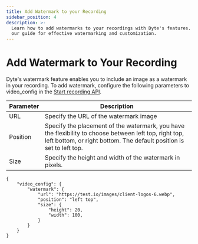 ```yaml
---
title: Add Watermark to your Recording
sidebar_position: 4
description: >-
  Learn how to add watermarks to your recordings with Dyte's features. Follow
  our guide for effective watermarking and customization.
---
```


# Add Watermark to Your Recording

Dyte's watermark feature enables you to include an image as a watermark in your recording. To add watermark, configure the following parameters to video_config in the [Start recording API](/api#/operations/start_recording).

| **Parameter** | **Description**                                                                                                                                                                |
| ------------- | ------------------------------------------------------------------------------------------------------------------------------------------------------------------------------ |
| URL           | Specify the URL of the watermark image                                                                                                                                         |
| Position      | Specify the placement of the watermark, you have the flexibility to choose between left top, right top, left bottom, or right bottom. The default position is set to left top. |
| Size          | Specify the height and width of the watermark in pixels.                                                                                                                       |

```
{
    "video_config": {
        "watermark": {
            "url": "https://test.io/images/client-logos-6.webp",
            "position": "left top",
            "size": {
                "height": 20,
                "width": 100,
            }
        }
    }
}

```

<head>
  <title>Add Watermark to your Recording Guide</title>
  <meta name="description" content="Learn how to add watermarks to your recordings with Dyte's features. Follow our guide for effective watermarking and customization."/>
</head>
